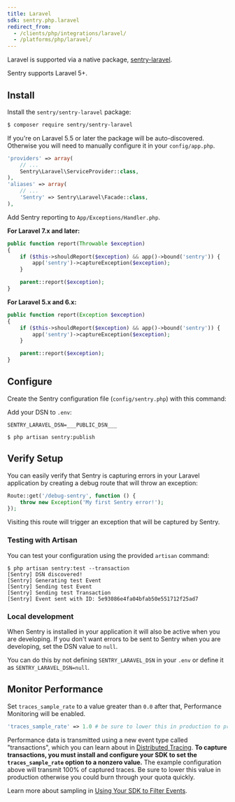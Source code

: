 ```yaml
---
title: Laravel
sdk: sentry.php.laravel
redirect_from:
  - /clients/php/integrations/laravel/
  - /platforms/php/laravel/
---
```


Laravel is supported via a native package, [sentry-laravel](https://github.com/getsentry/sentry-laravel).

Sentry supports Laravel 5+.

## Install

Install the `sentry/sentry-laravel` package:

```bash
$ composer require sentry/sentry-laravel
```

If you're on Laravel 5.5 or later the package will be auto-discovered. Otherwise you will need to manually configure it in your `config/app.php`.

```php {filename:config/app.php}
'providers' => array(
    // ...
    Sentry\Laravel\ServiceProvider::class,
),
'aliases' => array(
    // ...
    'Sentry' => Sentry\Laravel\Facade::class,
),
```

Add Sentry reporting to `App/Exceptions/Handler.php`.

**For Laravel 7.x and later:**

```php {filename:App/Exceptions/Handler.php}
public function report(Throwable $exception)
{
    if ($this->shouldReport($exception) && app()->bound('sentry')) {
        app('sentry')->captureException($exception);
    }

    parent::report($exception);
}
```

**For Laravel 5.x and 6.x:**

```php {filename:App/Exceptions/Handler.php}
public function report(Exception $exception)
{
    if ($this->shouldReport($exception) && app()->bound('sentry')) {
        app('sentry')->captureException($exception);
    }

    parent::report($exception);
}
```

## Configure

Create the Sentry configuration file (`config/sentry.php`) with this command:

Add your DSN to `.env`:

```shell {filename:.env}
SENTRY_LARAVEL_DSN=___PUBLIC_DSN___
```

```shell
$ php artisan sentry:publish
```

## Verify Setup

You can easily verify that Sentry is capturing errors in your Laravel application by creating a debug route that will throw an exception:

```php
Route::get('/debug-sentry', function () {
    throw new Exception('My first Sentry error!');
});
```

Visiting this route will trigger an exception that will be captured by Sentry.

### Testing with Artisan

You can test your configuration using the provided `artisan` command:

```shell
$ php artisan sentry:test --transaction
[Sentry] DSN discovered!
[Sentry] Generating test Event
[Sentry] Sending test Event
[Sentry] Sending test Transaction
[Sentry] Event sent with ID: 5e93086e4fa04bfab50e551712f25ad7
```

### Local development

When Sentry is installed in your application it will also be active when you are developing.
If you don't want errors to be sent to Sentry when you are developing, set the DSN value to `null`.

You can do this by not defining `SENTRY_LARAVEL_DSN` in your `.env` or define it as `SENTRY_LARAVEL_DSN=null`.

## Monitor Performance

Set `traces_sample_rate` to a value greater than `0.0` after that, Performance Monitoring will be enabled.

```php {filename:config/sentry.php}
'traces_sample_rate' => 1.0 # be sure to lower this in production to prevent quota issues
```

Performance data is transmitted using a new event type called "transactions", which you can learn about in [Distributed Tracing](/performance-monitoring/distributed-tracing/#traces-transactions-and-spans). **To capture transactions, you must install and configure your SDK to set the `traces_sample_rate` option to a nonzero value.** The example configuration above will transmit 100% of captured traces. Be sure to lower this value in production otherwise you could burn through your quota quickly.

Learn more about sampling in [Using Your SDK to Filter Events](configuration/filtering/).
